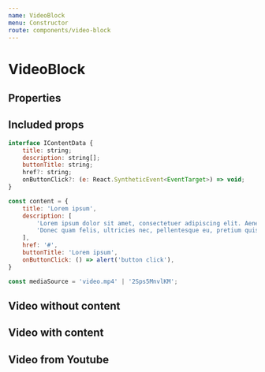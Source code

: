 ```yaml
---
name: VideoBlock
menu: Constructor
route: components/video-block
---
```



# VideoBlock

## Properties

<Props of={VideoBlock} />

## Included props

```javascript
interface IContentData {
    title: string;
    description: string[];
    buttonTitle: string;
    href?: string;
    onButtonClick?: (e: React.SyntheticEvent<EventTarget>) => void;
}

const content = {
    title: 'Lorem ipsum',
    description: [
        'Lorem ipsum dolor sit amet, consectetuer adipiscing elit. Aenean commodo ligula eget dolor. Aenean massa. Cum sociis natoque penatibus et magnis dis parturient montes, nascetur ridiculus mus.',
        'Donec quam felis, ultricies nec, pellentesque eu, pretium quis, sem. Nulla consequat massa quis enim. Donec pede justo, fringilla vel, aliquet nec, vulputate eget, arcu. '
    ],
    href: '#',
    buttonTitle: 'Lorem ipsum',
    onButtonClick: () => alert('button click'),
}

const mediaSource = 'video.mp4' | '2Sps5MnvlKM';
```

## Video without content

<Playground>
    <VideoBlock
        mediaSource={video}
    />
</Playground>

## Video with content

<Playground>
    <VideoBlock
        content={content}
        mediaSource={video}
    />
</Playground>

## Video from Youtube

<Playground>
    <VideoBlock
        mediaSource={youtubeVideoId}
        mediaType="youtube"
    />
</Playground>
